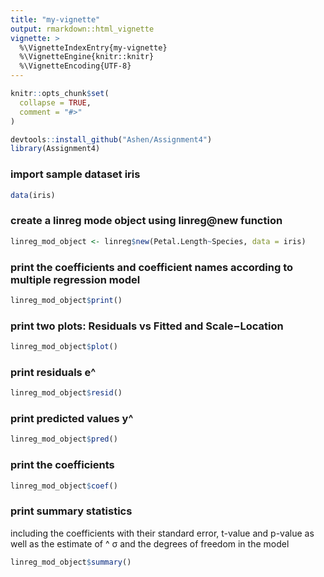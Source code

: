 ```yaml
---
title: "my-vignette"
output: rmarkdown::html_vignette
vignette: >
  %\VignetteIndexEntry{my-vignette}
  %\VignetteEngine{knitr::knitr}
  %\VignetteEncoding{UTF-8}
---
```


```r
knitr::opts_chunk$set(
  collapse = TRUE,
  comment = "#>"
)
```

```r
devtools::install_github("Ashen/Assignment4")
library(Assignment4)
```

### import sample dataset iris
```r
data(iris)
```

### create a linreg mode object using linreg@new function
```r
linreg_mod_object <- linreg$new(Petal.Length~Species, data = iris)
```

### print the coefficients and coefficient names according to multiple regression model
```r
linreg_mod_object$print()
```

### print two plots: Residuals vs Fitted and Scale−Location 
```r
linreg_mod_object$plot()
```

### print residuals e^ 
```r
linreg_mod_object$resid()
```

### print predicted values y^
```r
linreg_mod_object$pred()
```

### print the coefficients
```r
linreg_mod_object$coef()
```

### print summary statistics
including the coefficients with their standard error, t-value and p-value as well as the estimate of ^ σ and the degrees of freedom in the model
```r
linreg_mod_object$summary()
```
